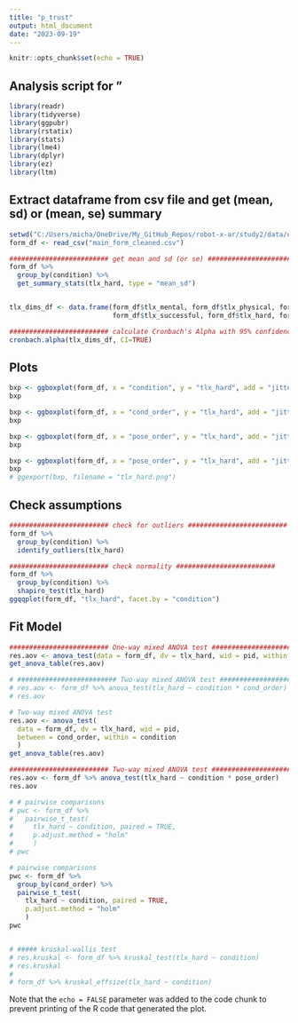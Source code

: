 ```yaml
---
title: "p_trust"
output: html_document
date: "2023-09-19"
---
```


```r
knitr::opts_chunk$set(echo = TRUE)
```

## Analysis script for "

```r
library(readr)
library(tidyverse)
library(ggpubr)
library(rstatix)
library(stats)
library(lme4)
library(dplyr)
library(ez)
library(ltm)
```


## Extract dataframe from csv file and get (mean, sd) or (mean, se) summary

```r

setwd("C:/Users/micha/OneDrive/My_GitHub_Repos/robot-x-ar/study2/data/questionnaire")
form_df <- read_csv("main_form_cleaned.csv")

######################### get mean and sd (or se) ######################### 
form_df %>%
  group_by(condition) %>%
  get_summary_stats(tlx_hard, type = "mean_sd")


tlx_dims_df <- data.frame(form_df$tlx_mental, form_df$tlx_physical, form_df$tlx_hurried, 
                          form_df$tlx_successful, form_df$tlx_hard, form_df$tlx_insecure)

######################### calculate Cronbach's Alpha with 95% confidence interval ######################### 
cronbach.alpha(tlx_dims_df, CI=TRUE)


```

## Plots

```r

bxp <- ggboxplot(form_df, x = "condition", y = "tlx_hard", add = "jitter")
bxp

bxp <- ggboxplot(form_df, x = "cond_order", y = "tlx_hard", add = "jitter", color = "condition")
bxp

bxp <- ggboxplot(form_df, x = "pose_order", y = "tlx_hard", add = "jitter", color = "condition")
bxp

bxp <- ggboxplot(form_df, x = "pose_order", y = "tlx_hard", add = "jitter")
bxp
# ggexport(bxp, filename = "tlx_hard.png")

```


## Check assumptions

```r

######################### check for outliers ######################### 
form_df %>%
  group_by(condition) %>%
  identify_outliers(tlx_hard)

######################### check normality ######################### 
form_df %>%
  group_by(condition) %>%
  shapiro_test(tlx_hard)
ggqqplot(form_df, "tlx_hard", facet.by = "condition")


```


## Fit Model

```r

######################### One-way mixed ANOVA test #########################  
res.aov <- anova_test(data = form_df, dv = tlx_hard, wid = pid, within = condition)
get_anova_table(res.aov)

# ######################### Two-way mixed ANOVA test #########################  
# res.aov <- form_df %>% anova_test(tlx_hard ~ condition * cond_order)
# res.aov

# Two-way mixed ANOVA test
res.aov <- anova_test(
  data = form_df, dv = tlx_hard, wid = pid,
  between = cond_order, within = condition
  )
get_anova_table(res.aov)

######################### Two-way mixed ANOVA test #########################  
res.aov <- form_df %>% anova_test(tlx_hard ~ condition * pose_order)
res.aov

# # pairwise comparisons
# pwc <- form_df %>%
#   pairwise_t_test(
#     tlx_hard ~ condition, paired = TRUE,
#     p.adjust.method = "holm"
#     )
# pwc

# pairwise comparisons
pwc <- form_df %>%
  group_by(cond_order) %>%
  pairwise_t_test(
    tlx_hard ~ condition, paired = TRUE,
    p.adjust.method = "holm"
    )
pwc


# ##### kruskal-wallis test
# res.kruskal <- form_df %>% kruskal_test(tlx_hard ~ condition)
# res.kruskal
# 
# form_df %>% kruskal_effsize(tlx_hard ~ condition)


```



Note that the `echo = FALSE` parameter was added to the code chunk to prevent printing of the R code that generated the plot.
